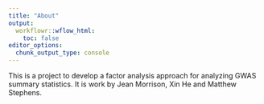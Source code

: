 ```yaml
---
title: "About"
output:
  workflowr::wflow_html:
    toc: false
editor_options:
  chunk_output_type: console
---
```


This is a project to develop a factor analysis approach for analyzing GWAS summary statistics. It is work by Jean Morrison, Xin He and Matthew Stephens. 
